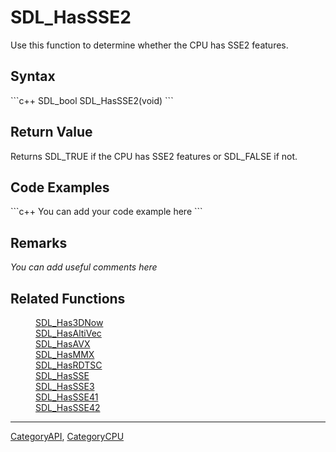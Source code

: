 <!-- pragma section-numbers off -->
<!-- pragma disable-camelcase -->

= SDL_HasSSE2 =
Use this function to determine whether the CPU has SSE2 features.


== Syntax ==
```c++
SDL_bool SDL_HasSSE2(void)
```

== Return Value ==
Returns SDL_TRUE if the CPU has SSE2 features or SDL_FALSE if not.

== Code Examples ==
```c++
You can add your code example here
```

== Remarks ==
''You can add useful comments here''

== Related Functions ==
:[[SDL_Has3DNow]]
:[[SDL_HasAltiVec]]
:[[SDL_HasAVX]]
:[[SDL_HasMMX]]
:[[SDL_HasRDTSC]]
:[[SDL_HasSSE]]
:[[SDL_HasSSE3]]
:[[SDL_HasSSE41]]
:[[SDL_HasSSE42]]

----
[[CategoryAPI]], [[CategoryCPU]]
